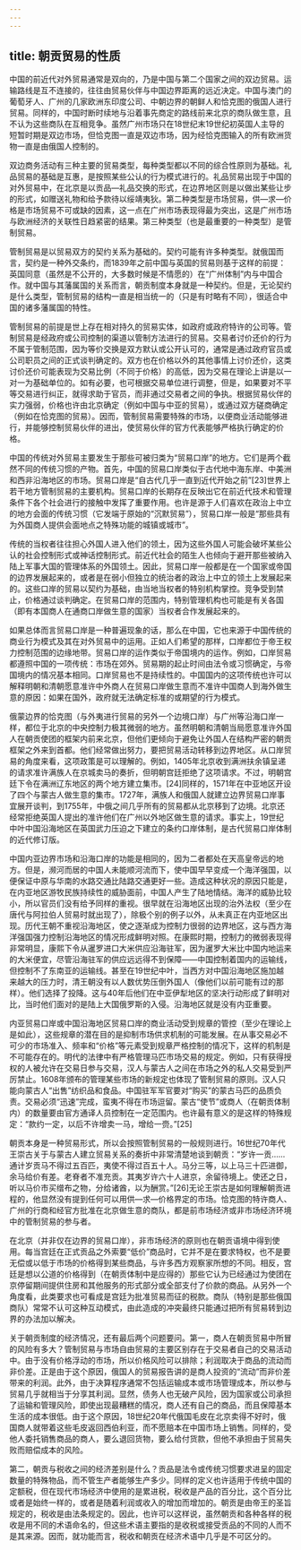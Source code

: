 ```yaml
---
---
---
```

title: 朝贡贸易的性质
---



中国的前近代对外贸易通常是双向的，乃是中国与第二个国家之间的双边贸易。运输路线是互不连接的，往往由贸易伙伴与中国边界距离的远近决定。中国与澳门的葡萄牙人、广州的几家欧洲东印度公司、中朝边界的朝鲜人和恰克图的俄国人进行贸易。同样的，中国时断时续地与沿着事先商定的路线前来北京的商队做生意，且不认为这些商队在互相竞争。虽然广州市场只在18世纪末19世纪初英国人主导的短暂时期是双边市场，但恰克图一直是双边市场，因为经恰克图输入的所有欧洲货物一直是由俄国人控制的。

双边商务活动有三种主要的贸易类型，每种类型都以不同的综合性原则为基础。礼品贸易的基础是互惠，是按照某些公认的行为模式进行的。礼品贸易出现于中国的对外贸易中，在北京是以贡品—礼品交换的形式，在边界地区则是以做出某些让步的形式，如赠送礼物和给予款待以绥靖夷狄。第二种类型是市场贸易，供—求—价格是市场贸易不可或缺的因素，这一点在广州市场表现得最为突出，这是广州市场与欧洲经济的关联性日趋紧密的结果。第三种类型（也是最重要的一种类型）是管制贸易。

管制贸易是以贸易双方的契约关系为基础的。契约可能有许多种类型。就俄国而言，契约是一种外交条约，而1839年之前中国与英国的贸易则基于这样的前提：英国同意（虽然是不公开的，大多数时候是不情愿的）在“广州体制”内与中国合作。就中国与其藩属国的关系而言，朝贡制度本身就是一种契约。但是，无论契约是什么类型，管制贸易的结构一直是相当统一的（只是有时略有不同），很适合中国的诸多藩属国的特性。

管制贸易的前提是世上存在相对持久的贸易实体，如政府或政府特许的公司等。管制贸易是经政府或公司控制的渠道以管制方法进行的贸易。交易者讨价还价的行为不属于管制范围，因为等价交换是双方默认或公开认可的，通常是通过政府官员或公司职员之间的正式谈判确定的。双方也在价格以外的其他事情上讨价还价，这类讨价还价可能表现为交易比例（不同于价格）的高低，因为交易在理论上讲是以一对一为基础单位的。如有必要，也可根据交易单位进行调整，但是，如果要对不平等交易进行纠正，就得求助于官员，而非通过交易者之间的争执。根据贸易伙伴的实力强弱，价格也许由北京确定（例如中国与中亚的贸易），或通过双方磋商确定（例如在恰克图的贸易）。因而，管制贸易需要特殊的市场，以便商业活动能够进行，并能够控制贸易伙伴的进出，使贸易伙伴的官方代表能够严格执行确定的价格。

中国的传统对外贸易主要发生于那些可被归类为“贸易口岸”的地方。它们是两个截然不同的传统习惯的产物。首先，中国的贸易口岸类似于古代地中海东岸、中美洲和西非沿海地区的市场。贸易口岸是“自古代几乎一直到近代开始之前”[23]世界上若干地方管制贸易的主要机构。贸易口岸的长期存在反映出它在前近代技术和管理条件下各个社会进行的接触中发挥了重要作用。也许是源于人们喜欢在政治上中立的地方会面的传统习惯（它发端于原始的“沉默贸易”），贸易口岸一般是“那些具有为外国商人提供会面地点之特殊功能的城镇或城市”。

传统的当权者往往担心外国人进入他们的领土，因为这些外国人可能会破坏某些公认的社会控制形式或神话控制形式。前近代社会的陌生人也倾向于避开那些被纳入陆上军事大国的管理体系的外国领土。因此，贸易口岸一般都是在一个国家或帝国的边界发展起来的，或者是在弱小但独立的统治者的政治上中立的领土上发展起来的。这些口岸的贸易以契约为基础，由当地当权者的特别机构掌控。竞争受到禁止，价格通过谈判确定。在贸易口岸的范围内，特别管理机构也可能是有关各国（即有本国商人在通商口岸做生意的国家）当权者合作发展起来的。

如果总体而言贸易口岸是一种普遍现象的话，那么在中国，它也来源于中国传统的商业行为模式及其在对外贸易中的运用。正如人们希望的那样，口岸都位于帝王权力控制范围的边缘地带。贸易口岸的运作类似于帝国境内的运作。例如，口岸贸易都遵照中国的一项传统：市场在郊外。贸易期的起止时间由法令或习惯确定，与帝国境内的情况基本相同。口岸贸易也不是持续性的。中国国内的这项传统也许可以解释明朝和清朝愿意准许中外商人在贸易口岸做生意而不准许中国商人到海外做生意的原因：如果在国外，政府就无法确定标准的或期望的行为模式。

俄蒙边界的恰克图（与外夷进行贸易的另外一个边境口岸）与广州等沿海口岸一样，都位于北京的中央控制力极其微弱的地方。虽然明朝和清朝当局愿意准许外国人在朝贡使团的框架内前来北京，但他们更倾向于避免让外国人在结构严密的朝贡框架之外来到首都。他们经常做出努力，要把贸易活动转移到边界地区。从口岸贸易的角度来看，这项政策是可以理解的。例如，1405年北京收到满洲扶余镇呈递的请求准许满族人在京城卖马的奏折，但明朝宫廷拒绝了这项请求。不过，明朝宫廷下令在满洲辽东地区的两个地方建立集市。[24]同样的，1571年在中亚地区开设了四个与蒙古人做生意的集市。1727年，满族人和俄国人就建立边界贸易口岸事宜展开谈判，到1755年，中俄之间几乎所有的贸易都从北京移到了边境。北京还经常拒绝英国人提出的准许他们在广州以外地区做生意的请求。事实上，19世纪中叶中国沿海地区在英国武力压迫之下建立的条约口岸体制，是古代贸易口岸体制的近代修订版。

中国内亚边界市场和沿海口岸的功能是相同的，因为二者都处在天高皇帝远的地方。但是，濒河而居的中国人未能顺河流而下，使中国早早变成一个海洋强国，以便保证中原与华南的水路交通比陆路交通更好一些。造成这种状况的原因只能是，在内亚地区游牧民族持续性的威胁面前，中国人产生了陆地情结。海洋的威胁比较小，所以官员们没有给予同样的重视。很早就在沿海地区出现的治外法权（至少在唐代与阿拉伯人贸易时就出现了），除极个别的例子以外，从未真正在内亚地区出现。历代王朝不重视沿海地区，使之逐渐成为控制力很弱的边界地区，这与西方海洋强国强力控制沿海地区的情况形成鲜明对照。在康熙时期，控制力的微弱表现得非常明显，康熙下令从暹罗进口大米供应沿海驻军，因为暹罗大米比中国内地运来的大米便宜，尽管沿海驻军的供应远远得不到保障——中国控制着国内的运输线，但控制不了东南亚的运输线。甚至在19世纪中叶，当西方对中国沿海地区施加越来越大的压力时，清王朝没有以人数优势压倒外国人（像他们以前可能有过的那样）。他们选择了投降。这与40年后他们在中亚伊犁地区的坚决行动形成了鲜明对比，当时他们面对的是陆上大国俄罗斯的入侵。沿海地区就是没有内亚重要。

内亚贸易口岸或中国沿海地区贸易口岸的商业活动受到规章的管控（至少在理论上是如此），这些规章的潜在目的是抑制市场供求机制的可能发展。在从事交易必不可少的市场准入、频率和“价格”等元素受到规章严格控制的情况下，这样的机制是不可能存在的。明代的法律中有严格管理马匹市场交易的规定。例如，只有获得授权的人被允许在交易日参与交易，汉人与蒙古人之间在市场之外的私人交易受到严厉禁止。1608年颁布的管理某些市场的新规定也体现了管制贸易的原则。汉人只能向蒙古人“出售”纺织品和食品。中国驻军军官要对“购买”的蒙古马匹的品质负责。交易必须“迅速”完成，蛮夷不得在市场逗留。蒙古“使节”或商人（在朝贡体制内）的数量要由官方通译人员控制在一定范围内。也许最有意义的是这样的特殊规定：“款约一定，以后不许增卖一马，增给一赍。”[25]

朝贡本身是一种贸易形式，所以会按照管制贸易的一般规则进行。16世纪70年代王崇古关于与蒙古人建立贸易关系的奏折中非常清楚地谈到朝贡：“岁许一贡……通计岁贡马不得过五百匹，夷使不得过百五十人。马分三等，以上马三十匹进御，余马给价有差。老脊者不准充贡。其夷岁许六十人进京，余留待境上。使还之日，听以马价市买缯布之物，分给诸酋，以为酬赏。”[26]无论王崇古是如何理解朝贡进程的，他显然没有提到任何可以用供—求—价格界定的市场。恰克图的特许商人、广州的行商和经官方批准在北京做生意的商队，都是前市场经济或非市场经济环境中的管制贸易的参与者。

在北京（并非仅在边界的贸易口岸），非市场经济的原则也在朝贡语境中得到使用。每当宫廷在正式贡品之外索要“低价”商品时，它并不是在要求特权，也不是要无偿或以低于市场的价格得到某些商品，与许多西方观察家所想的不同。相反，宫廷是想以公道的价格得到（在朝贡体制中是应得的）那些它认为已经通过为使团在京停留期间提供住房和其他服务的形式部分或全部支付了价款的商品。从另外一个角度看，此类要求也可看成是宫廷为批准贸易而征的税款。商队（特别是那些俄国商队）常常不认可这种互动模式，由此造成的冲突最终只能通过把所有贸易转到边界的办法加以解决。

关于朝贡制度的经济情况，还有最后两个问题要问。第一，商人在朝贡贸易中所冒的风险有多大？管制贸易与市场自由贸易的主要区别存在于交易者自己的交易活动中。由于没有价格浮动的市场，所以价格风险可以排除；利润取决于商品的流动而非价差。正是由于这个原因，俄国人的贸易报告讲的是商人投资的“流动”而非价差带来的利润。此外，由于决算程序通常不包括运输成本或市场管理成本，所以参与贸易几乎就相当于分享其利润。显然，债务人也无破产风险，因为国家或公司承担了运输和管理风险，即使出现最糟糕的情况，商人还有自己的商品，而且保障基本生活的成本很低。由于这个原因，18世纪20年代俄国毛皮在北京卖得不好时，俄国商人就带着这些毛皮返回西伯利亚，而不愿赔本在中国市场上销售。同样的，受他人委托销售商品的商人，要么退回货物，要么给付货款，但他不承担由于贸易失败而赔偿成本的风险。

第二，朝贡与税收之间的经济差别是什么？贡品是法令或传统习惯要求进呈的固定数量的特殊物品，而不管生产者能够生产多少。同样的定义也许适用于传统中国的定额税，但在现代市场经济中使用的是累进税，税收是产品的百分比，这个百分比或者是始终一样的，或者是随着利润或收入的增加而增加的。朝贡是由帝王的圣旨规定的，税收是由法条规定的。因此，也许可以这样说，虽然朝贡和各种各样的税收是用不同的术语命名的，但这些术语主要指的是收税或接受贡品的不同的人而不是其来源。因而，就功能而言，税收和朝贡在经济术语中几乎是不可区分的。